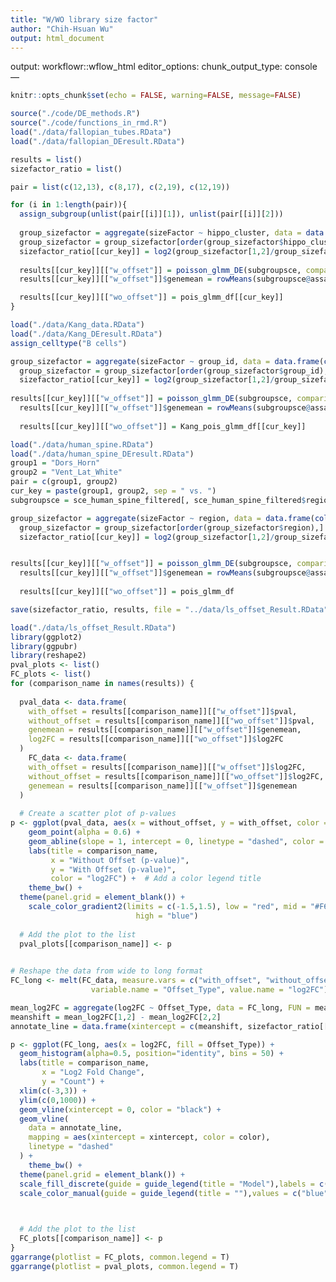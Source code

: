 ```yaml
---
title: "W/WO library size factor"
author: "Chih-Hsuan Wu"
output: html_document
---
```

output: workflowr::wflow_html
editor_options:
  chunk_output_type: console
---
```r
knitr::opts_chunk$set(echo = FALSE, warning=FALSE, message=FALSE)
```

```r
source("./code/DE_methods.R")
source("./code/functions_in_rmd.R")
load("./data/fallopian_tubes.RData")
load("./data/fallopian_DEresult.RData")

```

```r
results = list()
sizefactor_ratio = list()
```

```r
pair = list(c(12,13), c(8,17), c(2,19), c(12,19))

for (i in 1:length(pair)){
  assign_subgroup(unlist(pair[[i]][1]), unlist(pair[[i]][2]))
  
  group_sizefactor = aggregate(sizeFactor ~ hippo_cluster, data = data.frame(colData(subgroupsce)[,c("sizeFactor", "hippo_cluster"), drop = T]), FUN = mean, na.rm = TRUE)
  group_sizefactor = group_sizefactor[order(group_sizefactor$hippo_cluster),]
  sizefactor_ratio[[cur_key]] = log2(group_sizefactor[1,2]/group_sizefactor[2,2])
  
  results[[cur_key]][["w_offset"]] = poisson_glmm_DE(subgroupsce, comparison = "hippo_cluster", replicates = "donor", ls_offset = T)
  results[[cur_key]][["w_offset"]]$genemean = rowMeans(subgroupsce@assays@data$counts)

  results[[cur_key]][["wo_offset"]] = pois_glmm_df[[cur_key]]
}
```

```r
load("./data/Kang_data.RData")
load("./data/Kang_DEresult.RData")
assign_celltype("B cells")

group_sizefactor = aggregate(sizeFactor ~ group_id, data = data.frame(colData(subgroupsce)[,c("sizeFactor", "group_id"), drop = T]), FUN = mean, na.rm = TRUE)
  group_sizefactor = group_sizefactor[order(group_sizefactor$group_id),]
  sizefactor_ratio[[cur_key]] = log2(group_sizefactor[1,2]/group_sizefactor[2,2])
  
results[[cur_key]][["w_offset"]] = poisson_glmm_DE(subgroupsce, comparison = "group_id", replicates = "ind", exp_batch = "sample_id", ls_offset = T)
  results[[cur_key]][["w_offset"]]$genemean = rowMeans(subgroupsce@assays@data$counts)
  
  results[[cur_key]][["wo_offset"]] = Kang_pois_glmm_df[[cur_key]]
```

```r
load("./data/human_spine.RData")
load("./data/human_spine_DEresult.RData")
group1 = "Dors_Horn"
group2 = "Vent_Lat_White"
pair = c(group1, group2)
cur_key = paste(group1, group2, sep = " vs. ")
subgroupsce = sce_human_spine_filtered[, sce_human_spine_filtered$region%in%pair]

group_sizefactor = aggregate(sizeFactor ~ region, data = data.frame(colData(subgroupsce)[,c("sizeFactor", "region"), drop = T]), FUN = mean, na.rm = TRUE)
  group_sizefactor = group_sizefactor[order(group_sizefactor$region),]
  sizefactor_ratio[[cur_key]] = log2(group_sizefactor[1,2]/group_sizefactor[2,2])


results[[cur_key]][["w_offset"]] = poisson_glmm_DE(subgroupsce, comparison = "region", replicates = "patient_ID", exp_batch = "Slide", ls_offset = T)
  results[[cur_key]][["w_offset"]]$genemean = rowMeans(subgroupsce@assays@data$counts)
  
  results[[cur_key]][["wo_offset"]] = pois_glmm_df
```
```r
save(sizefactor_ratio, results, file = "../data/ls_offset_Result.RData")
```

```r
load("./data/ls_offset_Result.RData")
library(ggplot2)
library(ggpubr)
library(reshape2)
pval_plots <- list()
FC_plots <- list()
for (comparison_name in names(results)) {
  
  pval_data <- data.frame(
    with_offset = results[[comparison_name]][["w_offset"]]$pval, 
    without_offset = results[[comparison_name]][["wo_offset"]]$pval,
    genemean = results[[comparison_name]][["w_offset"]]$genemean,
    log2FC = results[[comparison_name]][["wo_offset"]]$log2FC
  )
    FC_data <- data.frame(
    with_offset = results[[comparison_name]][["w_offset"]]$log2FC, 
    without_offset = results[[comparison_name]][["wo_offset"]]$log2FC,
    genemean = results[[comparison_name]][["w_offset"]]$genemean
  )
  
  # Create a scatter plot of p-values
p <- ggplot(pval_data, aes(x = without_offset, y = with_offset, color = log2FC)) +
    geom_point(alpha = 0.6) +
    geom_abline(slope = 1, intercept = 0, linetype = "dashed", color = "red") +  # Identity line for comparison
    labs(title = comparison_name,
         x = "Without Offset (p-value)",
         y = "With Offset (p-value)",
         color = "log2FC") +  # Add a color legend title
    theme_bw() + 
  theme(panel.grid = element_blank()) + 
    scale_color_gradient2(limits = c(-1.5,1.5), low = "red", mid = "#F6EFBD",
                            high = "blue")
  
  # Add the plot to the list
  pval_plots[[comparison_name]] <- p
  

# Reshape the data from wide to long format
FC_long <- melt(FC_data, measure.vars = c("with_offset", "without_offset"),
                  variable.name = "Offset_Type", value.name = "log2FC")

mean_log2FC = aggregate(log2FC ~ Offset_Type, data = FC_long, FUN = mean, na.rm = TRUE)
meanshift = mean_log2FC[1,2] - mean_log2FC[2,2]
annotate_line = data.frame(xintercept = c(meanshift, sizefactor_ratio[[comparison_name]]), color = c("Distribution Shift", "SizeFactor Ratio"))

p <- ggplot(FC_long, aes(x = log2FC, fill = Offset_Type)) +
  geom_histogram(alpha=0.5, position="identity", bins = 50) + 
  labs(title = comparison_name,
       x = "Log2 Fold Change",
       y = "Count") +
  xlim(c(-3,3)) + 
  ylim(c(0,1000)) +
  geom_vline(xintercept = 0, color = "black") +
  geom_vline(
    data = annotate_line,
    mapping = aes(xintercept = xintercept, color = color),
    linetype = "dashed"
  ) +
    theme_bw() + 
  theme(panel.grid = element_blank()) +
  scale_fill_discrete(guide = guide_legend(title = "Model"),labels = c("With offset", "Without offset")) +
  scale_color_manual(guide = guide_legend(title = ""),values = c("blue", "purple"))


  
  # Add the plot to the list
  FC_plots[[comparison_name]] <- p
}
ggarrange(plotlist = FC_plots, common.legend = T)
ggarrange(plotlist = pval_plots, common.legend = T)

```

